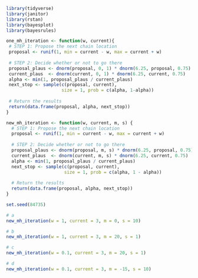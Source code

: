 ```r
library(tidyverse)
library(janitor)
library(rstan)
library(bayesplot)
library(bayesrules)
```

```r
one_mh_iteration <- function(w, current){
 # STEP 1: Propose the next chain location
 proposal <- runif(1, min = current - w, max = current + w)
  
 # STEP 2: Decide whether or not to go there
 proposal_plaus <- dnorm(proposal, 0, 1) * dnorm(6.25, proposal, 0.75)
 current_plaus  <- dnorm(current, 0, 1) * dnorm(6.25, current, 0.75)
 alpha <- min(1, proposal_plaus / current_plaus)
 next_stop <- sample(c(proposal, current), 
                     size = 1, prob = c(alpha, 1-alpha))
  
 # Return the results
 return(data.frame(proposal, alpha, next_stop))
}
```

```r
new_mh_iteration <- function(w, current, m, s) {
  # STEP 1: Propose the next chain location
  proposal <- runif(1, min = current - w, max = current + w)
  
  # STEP 2: Decide whether or not to go there
  proposal_plaus <- dnorm(proposal, m, s) * dnorm(6.25, proposal, 0.75)
  current_plaus  <- dnorm(current, m, s) * dnorm(6.25, current, 0.75)
  alpha <- min(1, proposal_plaus / current_plaus)
  next_stop <- sample(c(proposal, current), 
                      size = 1, prob = c(alpha, 1 - alpha))
  
  # Return the results
  return(data.frame(proposal, alpha, next_stop))
}

set.seed(84735)
```

```r
# a
new_mh_iteration(w = 1, current = 3, m = 0, s = 10)
```

```r
# b
new_mh_iteration(w = 1, current = 3, m = 20, s = 1)
```

```r
# c
new_mh_iteration(w = 0.1, current = 3, m = 20, s = 1)
```

```r
# d
new_mh_iteration(w = 0.1, current = 3, m = -15, s = 10)
```

